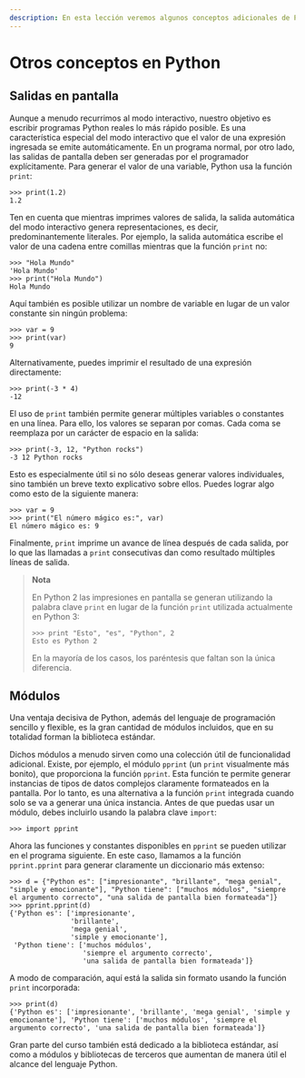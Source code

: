 ```yaml
---
description: En esta lección veremos algunos conceptos adicionales de Python.
---
```

# Otros conceptos en Python

## Salidas en pantalla

Aunque a menudo recurrimos al modo interactivo, nuestro objetivo es escribir programas Python reales lo más rápido posible. Es una característica especial del modo interactivo que el valor de una expresión ingresada se emite automáticamente. En un programa normal, por otro lado, las salidas de pantalla deben ser generadas por el programador explícitamente. Para generar el valor de una variable, Python usa la función `print`:

```python-repl filename="Python (Interactivo)"
>>> print(1.2)
1.2
```

Ten en cuenta que mientras imprimes valores de salida, la salida automática del modo interactivo genera representaciones, es decir, predominantemente literales. Por ejemplo, la salida automática escribe el valor de una cadena entre comillas mientras que la función `print` no:

```python-repl filename="Python (Interactivo)"
>>> "Hola Mundo"
'Hola Mundo'
>>> print("Hola Mundo")
Hola Mundo
```

Aquí también es posible utilizar un nombre de variable en lugar de un valor constante sin ningún problema:

```python-repl filename="Python (Interactivo)"
>>> var = 9
>>> print(var)
9
```

Alternativamente, puedes imprimir el resultado de una expresión directamente:

```python-repl filename="Python (Interactivo)"
>>> print(-3 * 4)
-12
```

El uso de `print` también permite generar múltiples variables o constantes en una línea. Para ello, los valores se separan por comas. Cada coma se reemplaza por un carácter de espacio en la salida:

```python-repl filename="Python (Interactivo)"
>>> print(-3, 12, "Python rocks")
-3 12 Python rocks
```

Esto es especialmente útil si no sólo deseas generar valores individuales, sino también un breve texto explicativo sobre ellos. Puedes lograr algo como esto de la siguiente manera:

```python-repl filename="Python (Interactivo)"
>>> var = 9
>>> print("El número mágico es:", var)
El número mágico es: 9
```

Finalmente, `print` imprime un avance de línea después de cada salida, por lo que las llamadas a `print` consecutivas dan como resultado múltiples líneas de salida.

> **Nota**
> 
> En Python 2 las impresiones en pantalla se generan utilizando la palabra clave `print` en lugar de la función `print` utilizada actualmente en Python 3:
> 
> ```python-repl filename="Python (Interactivo)"
> >>> print "Esto", "es", "Python", 2 
> Esto es Python 2
> ```
> 
> En la mayoría de los casos, los paréntesis que faltan son la única diferencia.

## Módulos

Una ventaja decisiva de Python, además del lenguaje de programación sencillo y flexible, es la gran cantidad de módulos incluidos, que en su totalidad forman la biblioteca estándar.

Dichos módulos a menudo sirven como una colección útil de funcionalidad adicional. Existe, por ejemplo, el módulo `pprint` (un `print` visualmente más bonito), que proporciona la función `pprint`. Esta función te permite generar instancias de tipos de datos complejos claramente formateados en la pantalla. Por lo tanto, es una alternativa a la función `print` integrada cuando solo se va a generar una única instancia. Antes de que puedas usar un módulo, debes incluirlo usando la palabra clave `import`:

```python-repl filename="Python (Interactivo)"
>>> import pprint
```

Ahora las funciones y constantes disponibles en `pprint` se pueden utilizar en el programa siguiente. En este caso, llamamos a la función `pprint.pprint` para generar claramente un diccionario más extenso:

```python-repl filename="Python (Interactivo)"
>>> d = {"Python es": ["impresionante", "brillante", "mega genial", "simple y emocionante"], "Python tiene": ["muchos módulos", "siempre el argumento correcto", "una salida de pantalla bien formateada"]}
>>> pprint.pprint(d)
{'Python es': ['impresionante',
               'brillante',
               'mega genial',
               'simple y emocionante'],
 'Python tiene': ['muchos módulos',
                  'siempre el argumento correcto',
                  'una salida de pantalla bien formateada']}
```

A modo de comparación, aquí está la salida sin formato usando la función `print` incorporada:

```python-repl filename="Python (Interactivo)"
>>> print(d)
{'Python es': ['impresionante', 'brillante', 'mega genial', 'simple y emocionante'], 'Python tiene': ['muchos módulos', 'siempre el argumento correcto', 'una salida de pantalla bien formateada']}
```

Gran parte del curso también está dedicado a la biblioteca estándar, así como a módulos y bibliotecas de terceros que aumentan de manera útil el alcance del lenguaje Python.
